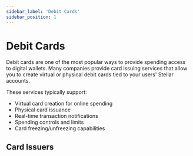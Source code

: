 ```yaml
---
sidebar_label: 'Debit Cards'
sidebar_position: 1
---
```



# Debit Cards

Debit cards are one of the most popular ways to provide spending access to digital wallets. Many companies provide card issuing services that allow you to create virtual or physical debit cards tied to your users' Stellar accounts.

These services typically support:
- Virtual card creation for online spending
- Physical card issuance
- Real-time transaction notifications
- Spending controls and limits
- Card freezing/unfreezing capabilities

## Card Issuers

<CardsDirectory /> 